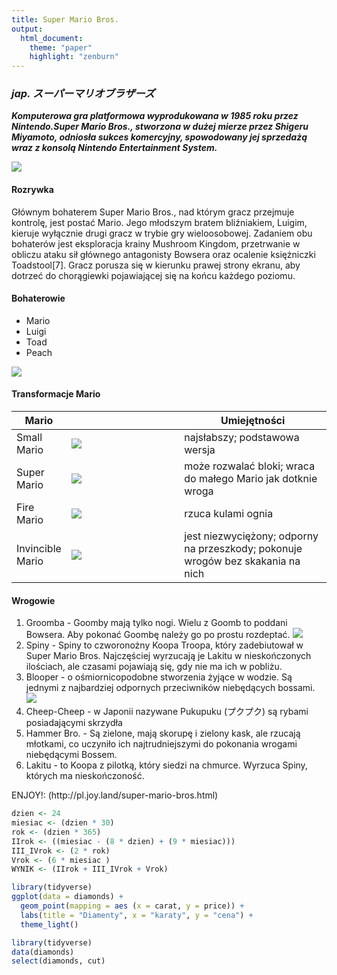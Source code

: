 ---
title: Super Mario Bros.
output:
  html_document:
    theme: "paper"
    highlight: "zenburn"
---

### *jap. スーパーマリオブラザーズ*

_**Komputerowa gra platformowa wyprodukowana w 1985 roku przez Nintendo.Super Mario Bros., stworzona w dużej mierze przez Shigeru Miyamoto, odniosła sukces komercyjny, spowodowany jej sprzedażą wraz z konsolą Nintendo Entertainment System.**_

![](https://upload.wikimedia.org/wikipedia/commons/thumb/2/2b/Super_Mario_Bros._Logo.svg/886px-Super_Mario_Bros._Logo.svg.png)

#### Rozrywka
Głównym bohaterem Super Mario Bros., nad którym gracz przejmuje kontrolę, jest postać Mario. Jego młodszym bratem bliźniakiem, Luigim, kieruje wyłącznie drugi gracz w trybie gry wieloosobowej. Zadaniem obu bohaterów jest eksploracja krainy Mushroom Kingdom, przetrwanie w obliczu ataku sił głównego antagonisty Bowsera oraz ocalenie księżniczki Toadstool[7]. Gracz porusza się w kierunku prawej strony ekranu, aby dotrzeć do chorągiewki pojawiającej się na końcu każdego poziomu.


#### Bohaterowie
* Mario
* Luigi
* Toad
* Peach

![](http://static.tvtropes.org/pmwiki/pub/images/mp7marioandluigi_609.jpg)



#### Transformacje Mario

| Mario            |                                                                 | Umiejętności                                                                    |
|------------------|-----------------------------------------------------------------|---------------------------------------------------------------------------------|
| Small Mario      | ![](https://www.mariowiki.com/images/0/02/SMB_Smallmario.png)   | najsłabszy; podstawowa wersja                                                   |
| Super Mario      | ![](https://www.mariowiki.com/images/f/f7/SMB_Supermario.png)   | może rozwalać bloki; wraca do małego Mario jak dotknie wroga                    |
| Fire Mario       | ![](https://www.mariowiki.com/images/4/47/SMB_Firemario.png)    | rzuca kulami ognia                                                              |
| Invincible Mario | ![](https://www.mariowiki.com/images/6/62/Invincible_Mario.gif) | jest niezwyciężony; odporny na przeszkody; pokonuje wrogów bez skakania na nich |



#### Wrogowie

1. Groomba - Goomby mają tylko nogi. Wielu z Goomb to poddani Bowsera. Aby pokonać Goombę należy go po prostu rozdeptać.
![](https://vignette.wikia.nocookie.net/smbpediaxd/images/9/91/Goomba.jpg/revision/latest/scale-to-width-down/180?cb=20120305193601&path-prefix=pl)
2. Spiny - Spiny to czworonożny Koopa Troopa, który zadebiutował w Super Mario Bros. Najczęściej wyrzucają je Lakitu w nieskończonych ilościach, ale czasami pojawiają się, gdy nie ma ich w pobliżu.
3. Blooper - o ośmiornicopodobne stworzenia żyjące w wodzie. Są jednymi z najbardziej odpornych przeciwników niebędących bossami. 
![](https://vignette.wikia.nocookie.net/smbpediaxd/images/f/fb/250px-Blooper_MK7.png/revision/latest?cb=20120306185830&path-prefix=pl)
4. Cheep-Cheep - w Japonii nazywane Pukupuku (プクプク) są rybami posiadającymi skrzydła
5. Hammer Bro. - Są zielone, mają skorupę i zielony kask, ale rzucają młotkami, co uczyniło ich najtrudniejszymi do pokonania wrogami niebędącymi Bossem.
6. Lakitu - to Koopa z pilotką, który siedzi na chmurce. Wyrzuca Spiny, których ma nieskończoność.


ENJOY!: (http://pl.joy.land/super-mario-bros.html)



```{r echo = TRUE }
dzien <- 24
miesiac <- (dzien * 30)
rok <- (dzien * 365)
IIrok <- ((miesiac - (8 * dzien) + (9 * miesiac)))
III_IVrok <- (2 * rok)
Vrok <- (6 * miesiac )
WYNIK <- (IIrok + III_IVrok + Vrok)

```


```{r echo=TRUE, message=FALSE, warning=FALSE, paged.print=FALSE, }
library(tidyverse)
ggplot(data = diamonds) +
  geom_point(mapping = aes (x = carat, y = price)) +
  labs(title = "Diamenty", x = "karaty", y = "cena") +
  theme_light()
```

```{r message=FALSE, warning=FALSE, paged.print=FALSE}
library(tidyverse)
data(diamonds)
select(diamonds, cut)
```
